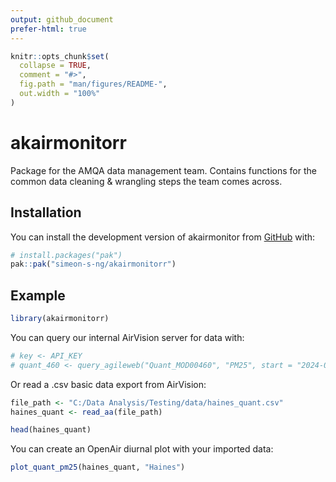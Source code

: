 ```yaml
---
output: github_document
prefer-html: true
---
```


<!-- README.md is generated from README.Rmd. Please edit that file -->

```r
knitr::opts_chunk$set(
  collapse = TRUE,
  comment = "#>",
  fig.path = "man/figures/README-",
  out.width = "100%"
)
```

# akairmonitorr

<!-- badges: start -->
<!-- badges: end -->

Package for the AMQA data management team.
Contains functions for the common data cleaning & wrangling steps the team 
comes across.

## Installation

You can install the development version of akairmonitor from [GitHub](https://github.com/simeon-s-ng/akairmonitorr) with:

``` r
# install.packages("pak")
pak::pak("simeon-s-ng/akairmonitorr")
```

## Example

```r
library(akairmonitorr)
```

You can query our internal AirVision server for data with:

```r
# key <- API_KEY
# quant_460 <- query_agileweb("Quant_MOD00460", "PM25", start = "2024-05-13T00:00:00", key)
```

Or read a .csv basic data export from AirVision:

```r
file_path <- "C:/Data Analysis/Testing/data/haines_quant.csv"
haines_quant <- read_aa(file_path)

head(haines_quant)
```

You can create an OpenAir diurnal plot with your imported data:

```r
plot_quant_pm25(haines_quant, "Haines")
```
